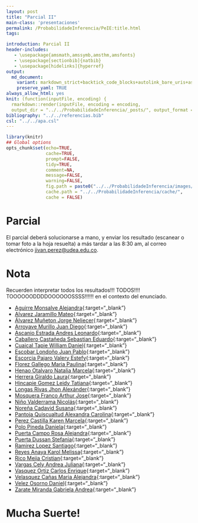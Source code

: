 ```yaml
---
layout: post
title: "Parcial II"
main-class: 'presentaciones'
permalink: /ProbabilidadeInferencia/PeIE:title.html
tags:

introduction: Parcial II
header-includes:
   - \usepackage{amsmath,amssymb,amsthm,amsfonts}
   - \usepackage[sectionbib]{natbib}
   - \usepackage[hidelinks]{hyperref}
output:
  md_document:
    variant: markdown_strict+backtick_code_blocks+autolink_bare_uris+ascii_identifiers+tex_math_single_backslash
    preserve_yaml: TRUE
always_allow_html: yes   
knit: (function(inputFile, encoding) {
  rmarkdown::render(inputFile, encoding = encoding,
  output_dir = "../../ProbabilidadeInferencia/_posts/", output_format = "all"  ) })
bibliography: "../../referencias.bib"
csl: "../../apa.csl"
---
```


```r
library(knitr)
## Global options
opts_chunk$set(echo=TRUE,
               cache=TRUE,
               prompt=FALSE,
               tidy=TRUE,
               comment=NA,
               message=FALSE,
               warning=FALSE,
               fig.path = paste0("../../ProbabilidadeInferencia/images/", "Parcial II"),
               cache.path = "../../ProbabilidadeInferencia/cache/",
               cache = FALSE)

```

# Parcial
El parcial deberá solucionarse a mano, y enviar los resultado (escanear o tomar foto a la hoja resuelta) a más tardar a las 8:30 am, al correo electrónico <a target="_blank" href="mailto:jivan.perez@udea.edu.co"> jivan.perez@udea.edu.co</a>. 

# Nota
Recuerden interpretar todos los resultados!!! TODOS!!!! TOOOOOODDDDOOOOOOSSSS!!!!!! en el contexto del enunciado.

* [Aguirre Monsalve Alejandra](https://github.com/jiperezga/jiperezga.github.io/raw/master/Dataset/Parcial/P1020495555.pdf){:target="_blank"}
* [Alvarez Jaramillo Mateo](https://github.com/jiperezga/jiperezga.github.io/raw/master/Dataset/Parcial/P1001420406.pdf){:target="_blank"}
* [Álvarez Muñeton Jorge Neliecer](https://github.com/jiperezga/jiperezga.github.io/raw/master/Dataset/Parcial/P1035233013.pdf){:target="_blank"}
* [Arroyave Murillo Juan Diego](https://github.com/jiperezga/jiperezga.github.io/raw/master/Dataset/Parcial/P1007368680.pdf){:target="_blank"}
* [Ascanio Estrada Andres Leonardo](https://github.com/jiperezga/jiperezga.github.io/raw/master/Dataset/Parcial/P1065894729.pdf){:target="_blank"}
* [Caballero Castañeda Sebastian Eduardo](https://github.com/jiperezga/jiperezga.github.io/raw/master/Dataset/Parcial/P1010010607.pdf){:target="_blank"}
* [Cuaical Tapie William Daniel](https://github.com/jiperezga/jiperezga.github.io/raw/master/Dataset/Parcial/P1007292685.pdf){:target="_blank"}
* [Escobar Londoño Juan Pablo](https://github.com/jiperezga/jiperezga.github.io/raw/master/Dataset/Parcial/P1000920301.pdf){:target="_blank"}
* [Escorcia Pajaro Valery Estefy](https://github.com/jiperezga/jiperezga.github.io/raw/master/Dataset/Parcial/P1002244380.pdf){:target="_blank"}
* [Florez Gallego Maria Paulina](https://github.com/jiperezga/jiperezga.github.io/raw/master/Dataset/Parcial/P1000549222.pdf){:target="_blank"}
* [Henao Otalvaro Natalia Marcela](https://github.com/jiperezga/jiperezga.github.io/raw/master/Dataset/Parcial/P43463025.pdf){:target="_blank"}
* [Herrera Giraldo Laura](https://github.com/jiperezga/jiperezga.github.io/raw/master/Dataset/Parcial/P1001017464.pdf){:target="_blank"}
* [Hincapie Gomez Leidy Tatiana](https://github.com/jiperezga/jiperezga.github.io/raw/master/Dataset/Parcial/P1010122767.pdf){:target="_blank"}
* [Longas Rivas Jhon Alexánder](https://github.com/jiperezga/jiperezga.github.io/raw/master/Dataset/Parcial/P1193326786.pdf){:target="_blank"}
* [Mosquera Franco Arthur Jose](https://github.com/jiperezga/jiperezga.github.io/raw/master/Dataset/Parcial/P1003073445.pdf){:target="_blank"}
* [Niño Valderrama Nicolás](https://github.com/jiperezga/jiperezga.github.io/raw/master/Dataset/Parcial/P1017241764.pdf){:target="_blank"}
* [Noreña Cadavid Susana](https://github.com/jiperezga/jiperezga.github.io/raw/master/Dataset/Parcial/P1000748392.pdf){:target="_blank"}
* [Pantoja Quiscualtud Alexandra Carolina](https://github.com/jiperezga/jiperezga.github.io/raw/master/Dataset/Parcial/P1087425594.pdf){:target="_blank"}
* [Perez Castilla Karen Marcela](https://github.com/jiperezga/jiperezga.github.io/raw/master/Dataset/Parcial/P1005605305.pdf){:target="_blank"}
* [Polo Pineda Daniela](https://github.com/jiperezga/jiperezga.github.io/raw/master/Dataset/Parcial/P1000085308.pdf){:target="_blank"}
* [Puerta Campo Rosa Alejandra](https://github.com/jiperezga/jiperezga.github.io/raw/master/Dataset/Parcial/P1002389631.pdf){:target="_blank"}
* [Puerta Dussan Stefania](https://github.com/jiperezga/jiperezga.github.io/raw/master/Dataset/Parcial/P1007286384.pdf){:target="_blank"}
* [Ramirez Lopez Santiago](https://github.com/jiperezga/jiperezga.github.io/raw/master/Dataset/Parcial/P1037669252.pdf){:target="_blank"}
* [Reyes Anaya Karol Melissa](https://github.com/jiperezga/jiperezga.github.io/raw/master/Dataset/Parcial/P1098757410.pdf){:target="_blank"}
* [Rico Mejia Cristian](https://github.com/jiperezga/jiperezga.github.io/raw/master/Dataset/Parcial/P1037654941.pdf){:target="_blank"}
* [Vargas Cely Andrea Juliana](https://github.com/jiperezga/jiperezga.github.io/raw/master/Dataset/Parcial/P1010149009.pdf){:target="_blank"}
* [Vasquez Ortiz Carlos Enrique](https://github.com/jiperezga/jiperezga.github.io/raw/master/Dataset/Parcial/P1003004985.pdf){:target="_blank"}
* [Velasquez Cañas Maria Alejandra](https://github.com/jiperezga/jiperezga.github.io/raw/master/Dataset/Parcial/P1000567192.pdf){:target="_blank"}
* [Velez Osorno Daniel](https://github.com/jiperezga/jiperezga.github.io/raw/master/Dataset/Parcial/P1037667652.pdf){:target="_blank"}
* [Zarate Miranda Gabriela Andrea](https://github.com/jiperezga/jiperezga.github.io/raw/master/Dataset/Parcial/P1017274210.pdf){:target="_blank"}


<h1> Mucha Suerte! </h1>



